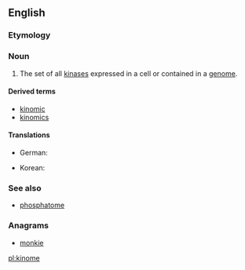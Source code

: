 ==English==

===Etymology===
{{suffix|kinase|ome|lang=en}}

===Noun===
{{en-noun}}
{{wikipedia}}

# {{context|genetics|lang=en}} The set of all [[kinase]]s expressed in a cell or contained in a [[genome]].

====Derived terms====
* [[kinomic]]
* [[kinomics]]

====Translations====
{{trans-top|set of all kinases}}
* German: {{t|de|Kinom|n}}
{{trans-mid}}
* Korean: {{t|ko|키놈|tr=kinom}}
{{trans-bottom}}

===See also===
* [[phosphatome]]

===Anagrams===
* [[monkie#English|monkie]]

[[pl:kinome]]